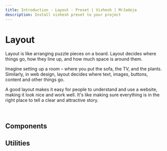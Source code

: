 ```yaml
---
title: Introduction - Layout - Preset | Vishesh | MrJadeja
description: Install vishesh preset to your project
---
```



# Layout

Layout is like arranging puzzle pieces on a board. Layout decides where things go, how they line up, and how much space is around them.

Imagine setting up a room – where you put the sofa, the TV, and the plants. Similarly, in web design, layout decides where text, images, buttons, content and other things go.

A good layout makes it easy for people to understand and use a website, making it look nice and work well. It's like making sure everything is in the right place to tell a clear and attractive story.

<br />

## Components

<Cards>
  <Card title="Container" href="/preset/layout/container" />
</Cards>

## Utilities

<Cards>
  <Card title="Breakpoints" href="/preset/layout/breakpoints" />
</Cards>
